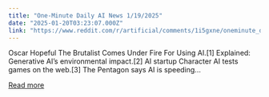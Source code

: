 ```yaml
---
title: "One-Minute Daily AI News 1/19/2025"
date: "2025-01-20T03:23:07.000Z"
link: "https://www.reddit.com/r/artificial/comments/1i5gxne/oneminute_daily_ai_news_1192025/"
---
```


Oscar Hopeful The Brutalist Comes Under Fire For Using AI.[1]
 Explained: Generative AI’s environmental impact.[2]
 AI startup Character AI tests games on the web.[3]
 The Pentagon says AI is speeding...

[Read more](https://www.reddit.com/r/artificial/comments/1i5gxne/oneminute_daily_ai_news_1192025/)
